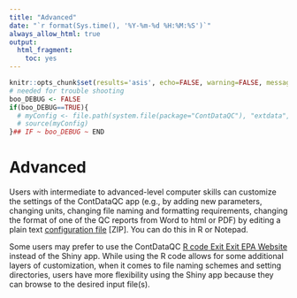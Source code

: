 ```yaml
---
title: "Advanced"
date: "`r format(Sys.time(), '%Y-%m-%d %H:%M:%S')`"
always_allow_html: true
output:
  html_fragment:
    toc: yes
---
```


```r
knitr::opts_chunk$set(results='asis', echo=FALSE, warning=FALSE, message = FALSE)
# needed for trouble shooting
boo_DEBUG <- FALSE
if(boo_DEBUG==TRUE){
  # myConfig <- file.path(system.file(package="ContDataQC"), "extdata", "config.ORIG.R")
  # source(myConfig)
}## IF ~ boo_DEBUG ~ END
```
# Advanced

Users with intermediate to advanced-level computer skills can customize the settings of the ContDataQC app (e.g., by adding new parameters, changing units, changing file naming and formatting requirements, changing the format of one of the QC reports from Word to html or PDF) by editing a plain text [configuration file](Config_default.zip) [ZIP]. You can do this in R or Notepad.

Some users may prefer to use the ContDataQC
<a class="menu__link" href="https://github.com/leppott/ContDataQC" target="_blank">R code<span class="usa-tag external-link__tag" title="Exit EPA Website">
                    <span aria-hidden="true">Exit</span>
                    <span class="u-visually-hidden"> Exit EPA Website</span>
                  </span>
                </a> instead of the Shiny app. While using the R code allows for some additional layers of customization, when it comes to file naming schemes and setting directories, users have more flexibility using the Shiny app because they can browse to the desired input file(s).
